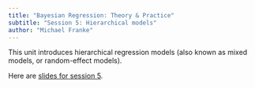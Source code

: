 ```yaml
---
title: "Bayesian Regression: Theory & Practice"
subtitle: "Session 5: Hierarchical models"
author: "Michael Franke"
---
```


This unit introduces hierarchical regression models (also known as mixed models, or random-effect models).

Here are [slides for session 5](slides/05-slides.html).


